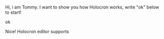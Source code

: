 Hi, i am Tommy. I want to show you how Holocron works, write "ok" below to start!

ok

Nice! Holocron editor supports